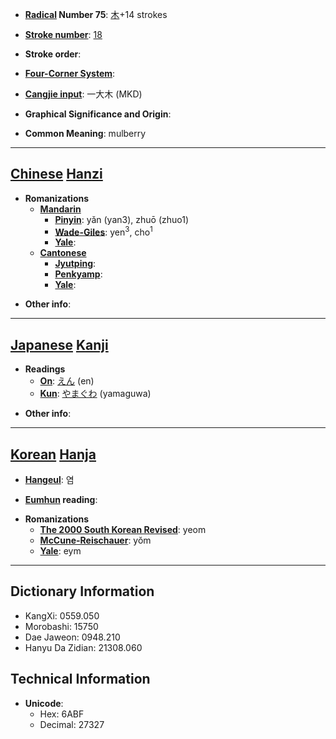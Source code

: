 * '''[[Wiktionary:Chinese radical index| Radical]] Number 75''': [[Wiktionary:Chinese radical index 木|木]]+14 strokes

* '''[[Wiktionary:Chinese total strokes index|Stroke number]]''': [[Wiktionary:Chinese total strokes index 18|18]]

* '''Stroke order''': 

* '''[[Wiktionary:Chinese four corner index|Four-Corner System]]''': 

* '''[[Wiktionary:Chinese Cangjie index|Cangjie input]]''': 一大木 (MKD)

* '''Graphical Significance and Origin''': 

* '''Common Meaning''': mulberry

----

== [[Chinese]] [[Hanzi]] ==

* '''Romanizations'''
** '''[[Mandarin]]'''
*** '''[[Pinyin]]''': yǎn (yan3), zhuō (zhuo1)
*** '''[[Wade-Giles]]''': yen<sup>3</sup>, cho<sup>1</sup>
*** '''[[Yale]]''': 
** '''[[Cantonese]]'''
*** '''[[Jyutping]]''':
*** '''[[Penkyamp]]''': 
*** '''[[Yale]]''': 

* '''Other info''': 

----

== [[Japanese]] [[Kanji]] ==

* '''Readings'''
** '''[[On]]''': [[えん]] (en)
** '''[[Kun]]''': [[やまぐわ]] (yamaguwa)

* '''Other info''':  

----

== [[Korean]] [[Hanja]] ==

* '''[[Hangeul]]''': 염

* '''[[Eumhun]] reading''': 

* '''Romanizations'''
** '''[[The 2000 South Korean Revised Romanization|The 2000 South Korean Revised]]''': yeom
** '''[[McCune-Reischauer]]''': yŏm
** '''[[Yale]]''': eym

----

== Dictionary Information ==

* KangXi: 0559.050
* Morobashi: 15750
* Dae Jaweon: 0948.210
* Hanyu Da Zidian: 21308.060

== Technical Information ==

* '''Unicode''':
** Hex: 6ABF
** Decimal: 27327